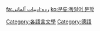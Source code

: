 {{Commonscat|German language literature}}

[[Category:各語言文學|Category:各語言文學]]
[[Category:德語|Category:德語]]

[[fa:رده:ادبیات_آلمانی|fa:رده:ادبیات آلمانی]]
[[ko:분류:독일어_문학|ko:분류:독일어 문학]]